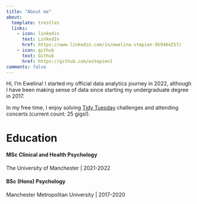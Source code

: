 ```yaml
---
title: "About me"
about:
  template: trestles
  links:
    - icon: linkedin
      text: LinkedIn
      href: https://www.linkedin.com/in/ewelina-stepien-959464257/
    - icon: github
      text: Github
      href: https://github.com/estepien1
comments: false
---
```


Hi, I'm Ewelina! I started my official data analytics journey in 2022, although I have been making sense of data since starting my undergraduate degree in 2017.

In my free time, I enjoy solving [Tidy Tuesday](https://github.com/rfordatascience/tidytuesday) challenges and attending concerts (current count: 25 gigs!).

# **Education**

#### **MSc Clinical and Health Psychology**

The University of Manchester \| 2021-2022

#### **BSc (Hons) Psychology**

Manchester Metropolitan University \| 2017-2020
